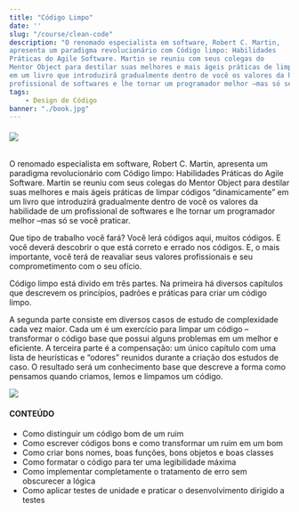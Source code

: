 ```yaml
---
title: "Código Limpo"
date: ''
slug: "/course/clean-code"
description: "O renomado especialista em software, Robert C. Martin, 
apresenta um paradigma revolucionário com Código limpo: Habilidades 
Práticas do Agile Software. Martin se reuniu com seus colegas do 
Mentor Object para destilar suas melhores e mais ágeis práticas de limpar códigos “dinamicamente”
em um livro que introduzirá gradualmente dentro de você os valores da habilidade de um 
profissional de softwares e lhe tornar um programador melhor –mas só se você praticar."
tags:
    - Design de Código 
banner: "./book.jpg"
---
```


###### ![](https://img.shields.io/static/v1?label=build&message=passing&color=<COLOR>)

O renomado especialista em software, Robert C. Martin, apresenta um paradigma 
revolucionário com Código limpo: Habilidades Práticas do Agile Software. 
Martin se reuniu com seus colegas do Mentor Object para destilar suas melhores 
e mais ágeis práticas de limpar códigos “dinamicamente” em um livro que introduzirá 
gradualmente dentro de você os valores da habilidade de um profissional de softwares 
e lhe tornar um programador melhor –mas só se você praticar.

Que tipo de trabalho você fará? Você lerá códigos aqui, muitos códigos. 
E você deverá descobrir o que está correto e errado nos códigos. 
E, o mais importante, você terá de reavaliar seus valores profissionais 
e seu comprometimento com o seu ofício.

Código limpo está divido em três partes. Na primeira há diversos capítulos que descrevem 
os princípios, padrões e práticas para criar um código limpo.

A segunda parte consiste em diversos casos de estudo de complexidade cada vez maior.
Cada um é um exercício para limpar um código – transformar o código base que 
possui alguns problemas em um melhor e eficiente. 
A terceira parte é a compensação: um único capítulo com uma lista de heurísticas e “odores” 
reunidos durante a criação dos estudos de caso. O resultado será um conhecimento base 
que descreve a forma como pensamos quando criamos, lemos e limpamos um código.

![](./book.jpg)

#### CONTEÚDO

- Como distinguir um código bom de um ruim
- Como escrever códigos bons e como transformar um ruim em um bom
- Como criar bons nomes, boas funções, bons objetos e boas classes
- Como formatar o código para ter uma legibilidade máxima
- Como implementar completamente o tratamento de erro sem obscurecer a lógica
- Como aplicar testes de unidade e praticar o desenvolvimento dirigido a testes
